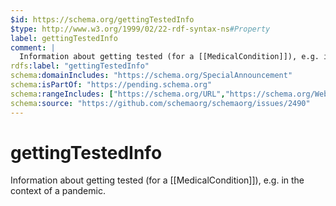 ```yaml
---
$id: https://schema.org/gettingTestedInfo
$type: http://www.w3.org/1999/02/22-rdf-syntax-ns#Property
label: gettingTestedInfo
comment: |
  Information about getting tested (for a [[MedicalCondition]]), e.g. in the context of a pandemic.
rdfs:label: "gettingTestedInfo"
schema:domainIncludes: "https://schema.org/SpecialAnnouncement"
schema:isPartOf: "https://pending.schema.org"
schema:rangeIncludes: ["https://schema.org/URL","https://schema.org/WebContent"]
schema:source: "https://github.com/schemaorg/schemaorg/issues/2490"
---
```


# gettingTestedInfo

Information about getting tested (for a [[MedicalCondition]]), e.g. in the context of a pandemic.

